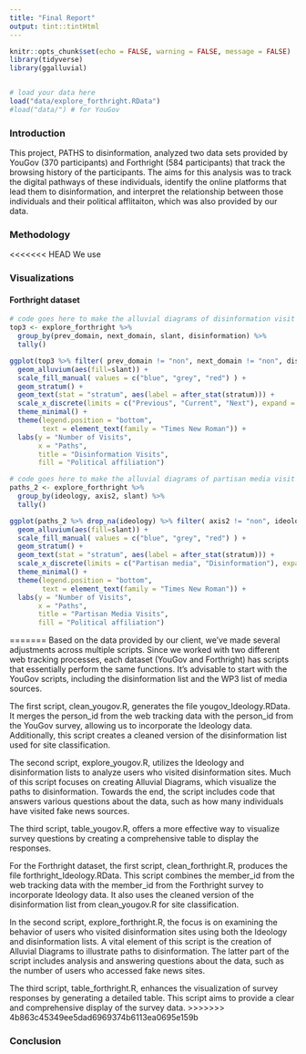 ```yaml
---
title: "Final Report"
output: tint::tintHtml
---
```


```r
knitr::opts_chunk$set(echo = FALSE, warning = FALSE, message = FALSE)
library(tidyverse)
library(ggalluvial)


# load your data here 
load("data/explore_forthright.RData")
#load("data/") # for YouGov
```

### Introduction 

This project, PATHS to disinformation, analyzed two data sets provided by YouGov (370 participants) and Forthright (584 participants) that track the browsing history of the participants. The aims for this analysis was to track the digital pathways of these individuals, identify the online platforms that lead them to disinformation, and interpret the relationship between those individuals and their political afflitaiton, which was also provided by our data.  

### Methodology

<<<<<<< HEAD
We use 

### Visualizations

#### Forthright dataset
```r

# code goes here to make the alluvial diagrams of disinformation visit
top3 <- explore_forthright %>% 
  group_by(prev_domain, next_domain, slant, disinformation) %>% 
  tally()

ggplot(top3 %>% filter( prev_domain != "non", next_domain != "non", disinformation != "non"), aes(axis1 = prev_domain, axis2 = disinformation, axis3=next_domain, y = n)) +
  geom_alluvium(aes(fill=slant)) +
  scale_fill_manual( values = c("blue", "grey", "red") ) +
  geom_stratum() +
  geom_text(stat = "stratum", aes(label = after_stat(stratum))) +
  scale_x_discrete(limits = c("Previous", "Current", "Next"), expand = c(0.15, 0.05)) +
  theme_minimal() +
  theme(legend.position = "bottom",
        text = element_text(family = "Times New Roman")) + 
  labs(y = "Number of Visits",
       x = "Paths",
       title = "Disinformation Visits",
       fill = "Political affiliation")

# code goes here to make the alluvial diagrams of partisan media visit
paths_2 <- explore_forthright %>% 
  group_by(ideology, axis2, slant) %>% 
  tally()

ggplot(paths_2 %>% drop_na(ideology) %>% filter( axis2 != "non", ideology!="Neutral"), aes(axis1 = ideology, axis2 = axis2, y = n)) +
  geom_alluvium(aes(fill=slant)) +
  scale_fill_manual( values = c("blue", "grey", "red") ) +
  geom_stratum() +
  geom_text(stat = "stratum", aes(label = after_stat(stratum))) +
  scale_x_discrete(limits = c("Partisan media", "Disinformation"), expand = c(0.15, 0.05)) +
  theme_minimal() +
  theme(legend.position = "bottom",
        text = element_text(family = "Times New Roman")) + 
  labs(y = "Number of Visits",
       x = "Paths",
       title = "Partisan Media Visits",
       fill = "Political affiliation")
```
=======
Based on the data provided by our client, we’ve made several adjustments across multiple scripts. Since we worked with two different web tracking processes, each dataset (YouGov and Forthright) has scripts that essentially perform the same functions. It’s advisable to start with the YouGov scripts, including the disinformation list and the WP3 list of media sources.

The first script, clean_yougov.R, generates the file yougov_Ideology.RData. It merges the person_id from the web tracking data with the person_id from the YouGov survey, allowing us to incorporate the Ideology data. Additionally, this script creates a cleaned version of the disinformation list used for site classification.

The second script, explore_yougov.R, utilizes the Ideology and disinformation lists to analyze users who visited disinformation sites. Much of this script focuses on creating Alluvial Diagrams, which visualize the paths to disinformation. Towards the end, the script includes code that answers various questions about the data, such as how many individuals have visited fake news sources.

The third script, table_yougov.R, offers a more effective way to visualize survey questions by creating a comprehensive table to display the responses.

For the Forthright dataset, the first script, clean_forthright.R, produces the file forthright_Ideology.RData. This script combines the member_id from the web tracking data with the member_id from the Forthright survey to incorporate Ideology data. It also uses the cleaned version of the disinformation list from clean_yougov.R for site classification.

In the second script, explore_forthright.R, the focus is on examining the behavior of users who visited disinformation sites using both the Ideology and disinformation lists. A vital element of this script is the creation of Alluvial Diagrams to illustrate paths to disinformation. The latter part of the script includes analysis and answering questions about the data, such as the number of users who accessed fake news sites.

The third script, table_forthright.R, enhances the visualization of survey responses by generating a detailed table. This script aims to provide a clear and comprehensive display of the survey data.
>>>>>>> 4b863c45349ee5dad6969374b6113ea0695e159b



### Conclusion
